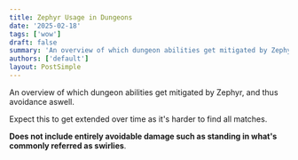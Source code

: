 ```yaml
---
title: Zephyr Usage in Dungeons
date: '2025-02-18'
tags: ['wow']
draft: false
summary: 'An overview of which dungeon abilities get mitigated by Zephyr (and thus avoidance)'
authors: ['default']
layout: PostSimple
---
```


An overview of which dungeon abilities get mitigated by <WowheadLink kind="spell" id={374227} icon="ability_evoker_hoverblack">Zephyr</WowheadLink>, and thus avoidance aswell.

Expect this to get extended over time as it's harder to find all matches.

**Does not include entirely avoidable damage such as standing in what's commonly referred as swirlies**.


<Zephyr data={data} />
